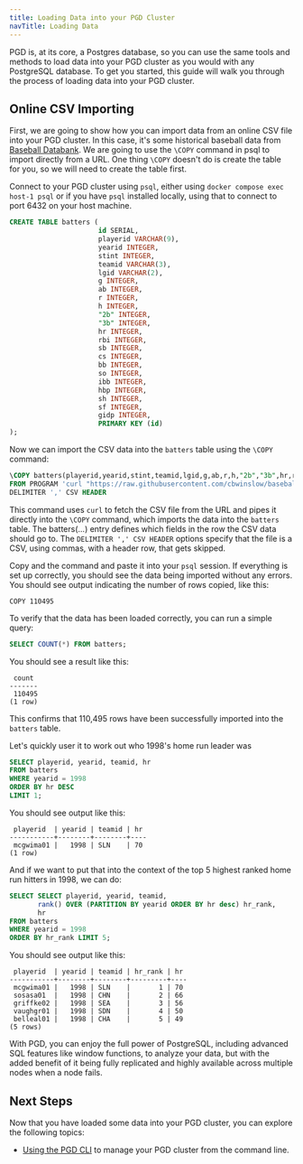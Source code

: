 ```yaml
---
title: Loading Data into your PGD Cluster
navTitle: Loading Data
---
```


PGD is, at its core, a Postgres database, so you can use the same tools and methods to load data into your PGD cluster as you would with any PostgreSQL database. To get you started, this guide will walk you through the process of loading data into your PGD cluster.

## Online CSV Importing

First, we are going to show how you can import data from an online CSV file into your PGD cluster. In this case, it's some historical baseball data from [Baseball Databank](https://github.com/cbwinslow/baseballdatabank). We are going to use the `\COPY` command in psql to import directly from a URL. One thing `\COPY` doesn't do is create the table for you, so we will need to create the table first.

Connect to your PGD cluster using `psql`, either using `docker compose exec host-1 psql` or if you have `psql` installed locally, using that to connect to port 6432 on your host machine.

```sql
CREATE TABLE batters (
                      id SERIAL,
                      playerid VARCHAR(9),
                      yearid INTEGER,
                      stint INTEGER,
                      teamid VARCHAR(3),
                      lgid VARCHAR(2),
                      g INTEGER,
                      ab INTEGER,
                      r INTEGER,
                      h INTEGER,
                      "2b" INTEGER,
                      "3b" INTEGER,
                      hr INTEGER,
                      rbi INTEGER,
                      sb INTEGER,
                      cs INTEGER,
                      bb INTEGER,
                      so INTEGER,
                      ibb INTEGER,
                      hbp INTEGER,
                      sh INTEGER,
                      sf INTEGER,
                      gidp INTEGER,
                      PRIMARY KEY (id)
);
```

Now we can import the CSV data into the `batters` table using the `\COPY` command:

```sql
\COPY batters(playerid,yearid,stint,teamid,lgid,g,ab,r,h,"2b","3b",hr,rbi,sb,cs,bb,so,ibb,hbp,sh,sf,gidp) 
FROM PROGRAM 'curl "https://raw.githubusercontent.com/cbwinslow/baseballdatabank/master/core/Batting.csv"'
DELIMITER ',' CSV HEADER
```

This command uses `curl` to fetch the CSV file from the URL and pipes it directly into the `\COPY` command, which imports the data into the `batters` table. The batters(...) entry defines which fields in the row the CSV data should go to. 
The `DELIMITER ',' CSV HEADER` options specify that the file is a CSV, using commas, with a header row, that gets skipped.

Copy and the command and paste it into your `psql` session. If everything is set up correctly, you should see the data being imported without any errors. You should see output indicating the number of rows copied, like this:

```console
COPY 110495
```

To verify that the data has been loaded correctly, you can run a simple query:

```sql
SELECT COUNT(*) FROM batters;
```
You should see a result like this:

```console
 count
-------
 110495
(1 row)
```
This confirms that 110,495 rows have been successfully imported into the `batters` table.

Let's quickly user it to work out who 1998's home run leader was

```sql
SELECT playerid, yearid, teamid, hr
FROM batters
WHERE yearid = 1998
ORDER BY hr DESC
LIMIT 1;
```

You should see output like this:

```console
 playerid  | yearid | teamid | hr
-----------+--------+--------+----
 mcgwima01 |   1998 | SLN    | 70
(1 row)
```

And if we want to put that into the context of the top 5 highest ranked home run hitters in 1998, we can do:

```sql
SELECT SELECT playerid, yearid, teamid,
       rank() OVER (PARTITION BY yearid ORDER BY hr desc) hr_rank,
       hr
FROM batters
WHERE yearid = 1998
ORDER BY hr_rank LIMIT 5;
```

You should see output like this:

```console
 playerid  | yearid | teamid | hr_rank | hr
-----------+--------+--------+---------+----
 mcgwima01 |   1998 | SLN    |       1 | 70
 sosasa01  |   1998 | CHN    |       2 | 66
 griffke02 |   1998 | SEA    |       3 | 56
 vaughgr01 |   1998 | SDN    |       4 | 50
 belleal01 |   1998 | CHA    |       5 | 49
(5 rows)
```

With PGD, you can enjoy the full power of PostgreSQL, including advanced SQL features like window functions, to analyze your data, but with the added benefit of it being fully replicated and highly available across multiple nodes when a node fails.

## Next Steps

Now that you have loaded some data into your PGD cluster, you can explore the following topics:

- [Using the PGD CLI](using-cli) to manage your PGD cluster from the command line.
